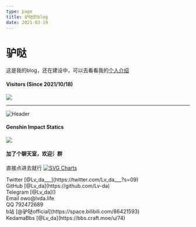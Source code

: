 ```yaml
---
type: page
title: 驴哒的blog
date: 2021-03-19
---
```


# 驴哒

这是我的blog，还在建设中，可以去看看我的[个人介绍](https://owo.lvda.life/)

#### Visitors (Since 2021/10/18)
![](https://count.getloli.com/get/@Lv-da?theme=rule34)

---
![Header](https://capsule-render.vercel.app/api?type=Waving&color=timeGradient&height=200&animation=fadeIn&section=header&text=Lv_da&fontSize=60)

#### Genshin Impact Statics
![](https://genshin-card.getloli.com/rand/72350061.png)

#### 加了个聊天室，欢迎氵群
直接点进去就行
[![SVG Charts](https://chat.getloli.com/room/@Lv-da/svg?width=750&height=360&limit=20&theme=light&fontSize=13&title=Lv-da@github.com:%20%7E)](https://chat.getloli.com/room/@Lv-da?title=Lv-da)

<div>
  Twitter [@Lv_da___](https://twitter.com/Lv_da___?s=09)
  <br />
  GitHub [@Lv_da](https://github.com/Lv-da)
  <br />
  Telegram [@Lv_da]()
  <br />
  Email owo@lvda.life
  <br />
  QQ 792472689
  <br />
  b站 [@驴哒official](https://space.bilibili.com/86421593)
  <br />
  KedamaBbs [@Lv_da](https://bbs.craft.moe/u/74)
</div>
